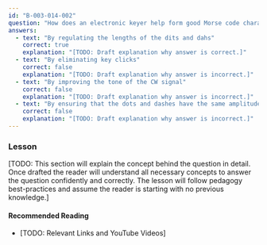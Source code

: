 ```yaml
---
id: "B-003-014-002"
question: "How does an electronic keyer help form good Morse code characters?"
answers:
  - text: "By regulating the lengths of the dits and dahs"
    correct: true
    explanation: "[TODO: Draft explanation why answer is correct.]"
  - text: "By eliminating key clicks"
    correct: false
    explanation: "[TODO: Draft explanation why answer is incorrect.]"
  - text: "By improving the tone of the CW signal"
    correct: false
    explanation: "[TODO: Draft explanation why answer is incorrect.]"
  - text: "By ensuring that the dots and dashes have the same amplitude"
    correct: false
    explanation: "[TODO: Draft explanation why answer is incorrect.]"
---
```


### Lesson

[TODO: This section will explain the concept behind the question in detail. Once drafted the reader will understand all necessary concepts to answer the question confidently and correctly. The lesson will follow pedagogy best-practices and assume the reader is starting with no previous knowledge.]

#### Recommended Reading

- [TODO: Relevant Links and YouTube Videos]
